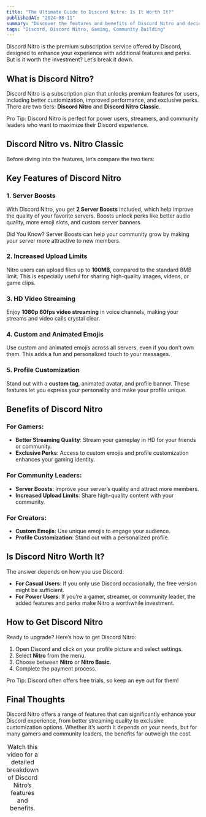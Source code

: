 ```yaml
---
title: "The Ultimate Guide to Discord Nitro: Is It Worth It?"
publishedAt: "2024-08-11"
summary: "Discover the features and benefits of Discord Nitro and decide if it’s worth the investment for your gaming or community needs."
tags: "Discord, Discord Nitro, Gaming, Community Building"
---
```


Discord Nitro is the premium subscription service offered by Discord, designed to enhance your experience with additional features and perks. But is it worth the investment? Let’s break it down.

## What is Discord Nitro?

Discord Nitro is a subscription plan that unlocks premium features for users, including better customization, improved performance, and exclusive perks. There are two tiers: **Discord Nitro** and **Discord Nitro Classic**.

<Callout emoji="💡">
  Pro Tip: Discord Nitro is perfect for power users, streamers, and community leaders who want to maximize their Discord experience.
</Callout>

## Discord Nitro vs. Nitro Classic

Before diving into the features, let’s compare the two tiers:

<Table
  data={{
    headers: ["Feature", "Nitro", "Nitro Classic"],
    rows: [
      ["Price", "$9.99/month", "$4.99/month"],
      ["Server Boosts", "2 included", "None"],
      ["Upload Limit", "500MB", "50MB"],
      ["HD Video Streaming", "Yes", "No"],
      ["Custom Emojis", "Use anywhere", "Use anywhere"],
      ["Animated Emojis", "Yes", "Yes"],
      ["Profile Customization", "Yes", "Yes"],
      ["Super Reactions", "Unlimited", "Unlimited"],
      ["Custom Profiles", "Yes", "No"]
    ],
  }}
/>

## Key Features of Discord Nitro

### 1. **Server Boosts**
With Discord Nitro, you get **2 Server Boosts** included, which help improve the quality of your favorite servers. Boosts unlock perks like better audio quality, more emoji slots, and custom server banners.

<Callout emoji="🚀">
  Did You Know? Server Boosts can help your community grow by making your server more attractive to new members.
</Callout>

### 2. **Increased Upload Limits**
Nitro users can upload files up to **100MB**, compared to the standard 8MB limit. This is especially useful for sharing high-quality images, videos, or game clips.

### 3. **HD Video Streaming**
Enjoy **1080p 60fps video streaming** in voice channels, making your streams and video calls crystal clear.

### 4. **Custom and Animated Emojis**
Use custom and animated emojis across all servers, even if you don’t own them. This adds a fun and personalized touch to your messages.

### 5. **Profile Customization**
Stand out with a **custom tag**, animated avatar, and profile banner. These features let you express your personality and make your profile unique.

## Benefits of Discord Nitro

### For Gamers:
- **Better Streaming Quality**: Stream your gameplay in HD for your friends or community.
- **Exclusive Perks**: Access to custom emojis and profile customization enhances your gaming identity.

### For Community Leaders:
- **Server Boosts**: Improve your server’s quality and attract more members.
- **Increased Upload Limits**: Share high-quality content with your community.

### For Creators:
- **Custom Emojis**: Use unique emojis to engage your audience.
- **Profile Customization**: Stand out with a personalized profile.

## Is Discord Nitro Worth It?

The answer depends on how you use Discord:

- **For Casual Users**: If you only use Discord occasionally, the free version might be sufficient.
- **For Power Users**: If you’re a gamer, streamer, or community leader, the added features and perks make Nitro a worthwhile investment.

<YouTube videoId="u6X2kSlEEWk" />

<Caption>
  Watch this video for a detailed breakdown of Discord Nitro’s features and benefits.
</Caption>

## How to Get Discord Nitro

Ready to upgrade? Here’s how to get Discord Nitro:

1. Open Discord and click on your profile picture and select settings.
2. Select **Nitro** from the menu.
3. Choose between **Nitro** or **Nitro Basic**.
4. Complete the payment process.

<Callout emoji="💳">
  Pro Tip: Discord often offers free trials, so keep an eye out for them!
</Callout>

## Final Thoughts

Discord Nitro offers a range of features that can significantly enhance your Discord experience, from better streaming quality to exclusive customization options. Whether it’s worth it depends on your needs, but for many gamers and community leaders, the benefits far outweigh the cost.
